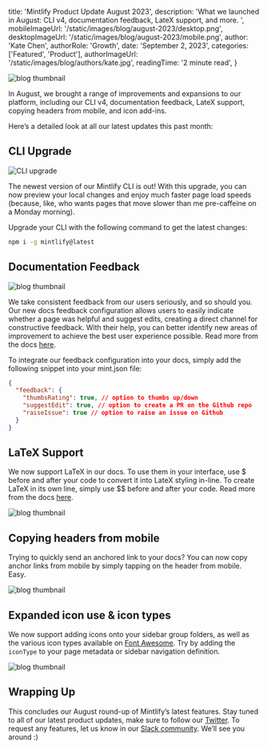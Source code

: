 
  title: 'Mintlify Product Update August 2023',
  description:
    'What we launched in August: CLI v4, documentation feedback, LateX support, and more. ',
  mobileImageUrl: '/static/images/blog/august-2023/desktop.png',
  desktopImageUrl: '/static/images/blog/august-2023/mobile.png',
  author: 'Kate Chen',
  authorRole: 'Growth',
  date: 'September 2, 2023',
  categories: ['Featured', 'Product'],
  authorImageUrl: '/static/images/blog/authors/kate.jpg',
  readingTime: '2 minute read',
}


<img
  src="/static/images/blog/august-2023/desktop.png"
  alt="blog thumbnail"
  className="w-full rounded-md"
/>

In August, we brought a range of improvements and expansions to our platform, including our CLI v4, documentation feedback, LateX support, copying headers from mobile, and icon add-ins.

Here’s a detailed look at all our latest updates this past month:

## CLI Upgrade

<img
  src="/static/images/blog/august-2023/cli.gif"
  alt="CLI upgrade"
  className="w-full rounded-md"
/>

The newest version of our Mintlify CLI is out! With this upgrade, you can now preview your local changes and enjoy much faster page load speeds (because, like, who wants pages that move slower than me pre-caffeine on a Monday morning).

Upgrade your CLI with the following command to get the latest changes:

```bash
npm i -g mintlify@latest
```

## Documentation Feedback

<img
  src="/static/images/blog/august-2023/feedback.jpeg"
  alt="blog thumbnail"
  className="w-full rounded-md"
/>

We take consistent feedback from our users seriously, and so should you. Our new docs feedback configuration allows users to easily indicate whether a page was helpful and suggest edits, creating a direct channel for constructive feedback. With their help, you can better identify new areas of improvement to achieve the best user experience possible. Read more from the docs [here](https://mintlify.com/docs/settings/global#structure).

To integrate our feedback configuration into your docs, simply add the following snippet into your mint.json file:

```json
{
  "feedback": {
    "thumbsRating": true, // option to thumbs up/down
    "suggestEdit": true, // option to create a PR on the Github repo
    "raiseIssue": true // option to raise an issue on Github
  }
}
```

## LaTeX Support

We now support LaTeX in our docs. To use them in your interface, use $ before and after your code to convert it into LateX styling in-line. To create LaTeX in its own line, simply use $$ before and after your code. Read more from the docs [here](https://mintlify.com/docs/content/text#latex).

<img
  src="/static/images/blog/august-2023/latex.png"
  alt="blog thumbnail"
  className="w-full rounded-md"
/>

## Copying headers from mobile

Trying to quickly send an anchored link to your docs? You can now copy anchor links from mobile by simply tapping on the header from mobile. Easy.

<img
  src="/static/images/blog/august-2023/headers.gif"
  alt="blog thumbnail"
  className="w-full rounded-md"
/>

## Expanded icon use & icon types

We now support adding icons onto your sidebar group folders, as well as the various icon types available on [Font Awesome](https://fontawesome.com/icons). Try by adding the `iconType` to your page metadata or sidebar navigation definition.

<img
  src="/static/images/blog/august-2023/icons.png"
  alt="blog thumbnail"
  className="w-full rounded-md"
/>

## Wrapping Up

This concludes our August round-up of Mintlify’s latest features. Stay tuned to all of our latest product updates, make sure to follow our [Twitter](https://twitter.com/mintlify). To request any features, let us know in our [Slack community](https://mintlify.com/community). We’ll see you around :)
